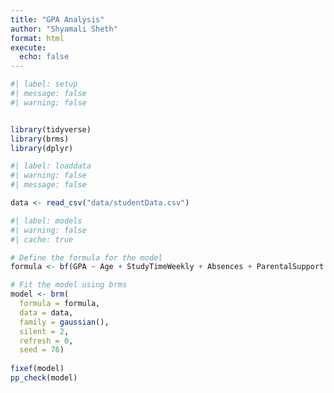 ```yaml
---
title: "GPA Analysis"
author: "Shyamali Sheth"
format: html
execute: 
  echo: false
---
```


```r
#| label: setup
#| message: false
#| warning: false


library(tidyverse)
library(brms)
library(dplyr)
```

```r
#| label: loaddata
#| warning: false
#| message: false

data <- read_csv("data/studentData.csv")
```

```r
#| label: models
#| warning: false
#| cache: true

# Define the formula for the model
formula <- bf(GPA ~ Age + StudyTimeWeekly + Absences + ParentalSupport + Tutoring)

# Fit the model using brms
model <- brm(
  formula = formula,
  data = data,
  family = gaussian(),
  silent = 2,
  refresh = 0,
  seed = 76)
  
fixef(model)
pp_check(model)


```

